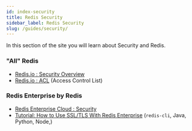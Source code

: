```yaml
---
id: index-security
title: Redis Security
sidebar_label: Redis Security
slug: /guides/security/
---
```


In this section of the site you will learn about Security and Redis.

### "All" Redis

- [Redis.io : Security Overview](https://redis.io/topics/security)
- [Redis.io : ACL](https://redis.io/topics/acl) (Access Control List)

### Redis Enterprise by Redis

- [Redis Enterprise Cloud : Security](https://docs.redis.com/latest/rc/security/)
- [Tutorial: How to Use SSL/TLS With Redis Enterprise](/guide/security/how-to-use-ssl-tls-with-redis-enterprise/) (`redis-cli`, Java, Python, Node,)
